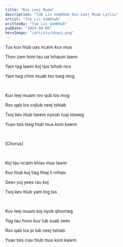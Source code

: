 ```yaml
---
title: "Kuv Leej Muam"
description: "Tub Lis VamKhwb Kuv Leej Muam Lyrics"
artist: "Tub Lis VamKhwb"
writtenBy: "Tub Lis VamKhwb"
pubDate: "2024-04-05"
heroImage: "/artists/nkauj.png"
---
```


Tus kuv hlub uas ncaim kuv mus

Thov zam txim tau ua txhaum lawm

Yam tag lawm koj tsis txhob nco

Yam twg chim muab tso tseg mog

<br />

Kuv leej muam rov qub los mog

Rov qab los cojlub neej tshiab

Txoj kev hlub tseem nyoob ruaj ntseeg

Yuav tsis tseg hlub mus kom kawm

<br />

[Chorus]

<br />

Koj tau ncaim khiav mus lawm

Kuv hlub koj tiag thiaj li nrhiav

Seev yuj yees rau koj

Txoj kev hlub yam tog los

<br />

Kuv leej muam koj nyob qhovtwg

Yog tau hnov kuv lub suab seev

Rov qab los pi lub neej tshiab

Yuav tsis ciav hlub mus kom kawm
